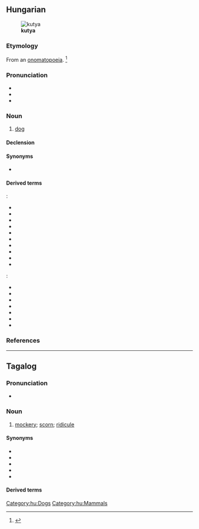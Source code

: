==Hungarian==
[[File:Shiva, aug-05-5.jpg|thumb|'''kutya''']]

===Etymology===
From an [[onomatopoeia]]. {{catlangname|hu|onomatopoeias}}<ref>{{R:TotfalusiNagyEty 2001}}</ref>

===Pronunciation===
* {{hu-IPA}}
* {{audio|Hu-kutya.ogg|Audio|lang=hu}}
* {{hyphenation|ku|tya|lang=hu}}

===Noun===
{{hu-noun|pl=kutyák}}

# [[dog]]

====Declension====
{{hu-infl-nom|kutyá|o|esm_sg=y}}{{hu-pos-tok|kutyá}}

====Synonyms====
* {{l|hu|eb}}

====Derived terms====
{{qualifier|Compound words}}:
* {{l|hu|fakutya}}
* {{l|hu|juhászkutya}}
* {{l|hu|kiskutya}}
* {{l|hu|kutyakölyök}}
* {{l|hu|kutyaszán}}
* {{l|hu|kutyaugatás}}
* {{l|hu|prérikutya}}
* {{l|hu|rendőrkutya}}
* {{l|hu|vadászkutya}}
* {{l|hu|vízikutya}}
{{qualifier|Expressions}}:
* {{l|hu|a hazug embert hamarabb utolérik, mint a sánta kutyát}}
* {{l|hu|a kutya ugat, a karaván halad}}
* {{l|hu|amelyik kutya ugat, az nem harap}}
* {{l|hu|egyik kutya, másik eb}}
* {{l|hu|könnyebb utolérni a hazugot, mint a sánta kutyát}}
* {{l|hu|kutyából nem lesz szalonna}}
* {{l|hu|pénz beszél, kutya ugat}}

===References===
<references/>

[[Category:hu:Dogs]]
[[Category:hu:Mammals]]

----

==Tagalog==

===Pronunciation===
* {{IPA|/ku.ˈtɕɑ/|/ku.ˈtʲɑ/|/ku.ˈcçɑ/|lang=tl}}

===Noun===
{{tl-noun|kutyâ}}

# [[mockery]]; [[scorn]]; [[ridicule]]

====Synonyms====
* {{l|tl|atsoy}}
* {{l|tl|libak}}
* {{l|tl|tuya}}
* {{l|tl|uroy}}
* {{l|tl|uyam}}

====Derived terms====
{{der3|tl|kutyain|kumutya|mangutya|mangungutya|mapangutya|pangungutya}}
